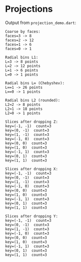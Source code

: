 # Projections

Output from `projection_demo.dart`:

```text
Coarse by faces:
faces=3 -> 8
faces=2 -> 12
faces=1 -> 6
faces=0 -> 1

Radial bins L1:
L=3 -> 8 points
L=2 -> 12 points
L=1 -> 6 points
L=0 -> 1 points

Radial bins L∞ (Chebyshev):
L∞=1 -> 26 points
L∞=0 -> 1 points

Radial bins L2 (rounded):
L2≈2 -> 8 points
L2≈1 -> 18 points
L2≈0 -> 1 points

Slices after dropping Z:
key=(-1, -1)  count=3
key=(0, -1)  count=3
key=(1, -1)  count=3
key=(-1, 0)  count=3
key=(0, 0)  count=3
key=(1, 0)  count=3
key=(-1, 1)  count=3
key=(0, 1)  count=3
key=(1, 1)  count=3

Slices after dropping X:
key=(-1, -1)  count=3
key=(0, -1)  count=3
key=(1, -1)  count=3
key=(-1, 0)  count=3
key=(0, 0)  count=3
key=(1, 0)  count=3
key=(-1, 1)  count=3
key=(0, 1)  count=3
key=(1, 1)  count=3

Slices after dropping Y:
key=(-1, -1)  count=3
key=(0, -1)  count=3
key=(1, -1)  count=3
key=(-1, 0)  count=3
key=(0, 0)  count=3
key=(1, 0)  count=3
key=(-1, 1)  count=3
key=(0, 1)  count=3
key=(1, 1)  count=3
```
